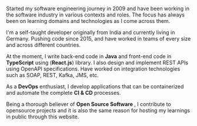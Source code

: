 Started my software engineering journey in 2009 and have been working in the software industry in various contexts and roles.
The focus has always been on learning domains and technologies as I come across them.

I'm a self-taught developer originally from India and currently living in Germany. Pushing code since 2015, and have worked in teams of every size and across different countries.

At the moment, I write back-end code in **Java** and front-end code in **TypeScript** using (**React.js**) library.
I also design and implement REST APIs using OpenAPI specifications. Have worked on integration technologies
such as SOAP, REST, Kafka, JMS, etc.

As a **DevOps** enthusiast, I develop applications that can be containerized and automate the complete **CI & CD** processes.

Being a thorough believer of **Open Source Software** , I contribute to opensource projects and it is also the same reason for hosting
my learnings in public through this website.
